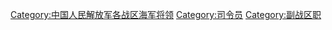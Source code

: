 [[Category:中国人民解放军各战区海军将领|Category:中国人民解放军各战区海军将领]]
[[Category:司令员|Category:司令员]]
[[Category:副战区职|Category:副战区职]]